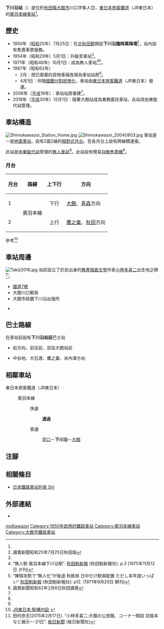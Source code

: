 {{NoteTA
|T=zh-hans:下川沿站;zh-hk:下川沿站;zh-tw:下川沿車站;
|1=zh-hans:下川沿站;zh-hk:下川沿站;zh-tw:下川沿車站;
}}
{{Infobox station
|公司色 = green
|站名 = 下川沿站
|圖片 = Shimokawazoi Station 2016.jpg
|pxl = 
|圖片說明 = 車站站房（2016年10月）
|日文原名 = 下川沿
|平假名 = しもかわぞい
|羅馬拼音 = Shimo-Kawazoi
|副站名 = 
|電報略號 = シカ
|所在地 = {{JPN}}[[秋田縣|秋田縣]][[大館市|大館市]]川口字隼人岱<ref name="zeneki31">{{Cite book|title =週刊 JR全駅・全車両基地 |publisher = {{Translink|ja|朝日新聞出版}} |series=週刊朝日百科 |volume  =31号 青森駅・弘前駅・深浦駅ほか |date =2013-03-17 |page =20 |language=ja}}</ref>
|座標 = {{coord|40|16|35.73|N|140|29|51.61|E|type:railwaystation_region:JP-24|display=inline,title}}
|車站構造 = [[地面車站|地面車站]]
|月台配置 = 2面2線<ref name="zeneki31"/>
|啟用年月日 = 1954年（[[昭和|昭和]]29年）5月1日<ref name="zeneki31"/>
|廢站年月日 = 
|乘客人數 = 
|上下車人次 = 
|統計年度 = 
|轉車 = 
|全寬備註 = [[無人車站|無人車站]]（設有自動售票機）<ref name="zeneki31"/>
|adjacent = {{Adjacent stations|system=東日本旅客鐵道|line=奧羽本線|left=早口|right=大館|note-left=4.2km|note-mid=距離[[福島站_(福島縣)|福島]]397.7km|note-right=5.2km}}
}}
'''下川沿站'''（{{jpn|j=下川沿駅|hg=しもかわぞいえき|rm=Shimo-Kawazoi eki|f=y}}）是位於[[秋田縣|秋田縣]][[大館市|大館市]]川口字隼人岱，[[東日本旅客鐵道|東日本旅客鐵道]]（JR東日本）的[[奧羽本線|奧羽本線]][[鐵路車站|車站]]<ref name="zeneki31"/>。

== 歷史 ==
* 1950年（[[昭和|昭和]]25年）7月25日：在[[北秋田郡|北秋田郡]]{{Translink|ja|下川沿村}}開設'''下川沿臨時乘降場'''<ref>讀賣新聞昭和25年7月25日秋田版</ref>，站內設有售賣車票服務。
* 1954年（昭和29年）5月1日：升級至車站<ref name="zeneki31"/>。
* 1971年（昭和46年）10月1日：成為無人車站<ref>“無人駅 奥羽本線下川沿駅”. [[秋田魁新報|秋田魁新報]] (秋田魁新報社): p.3 (1975年11月12日 夕刊)</ref><ref>“陳情攻勢で“無人化”が後退 秋鉄局 日中だけ駅員配置 ただし本年度いっぱい” [[秋田魁新報|秋田魁新報]] (秋田魁新報社): p12. (1971年9月29日 朝刊)</ref>。
* 1987年（昭和62年）
** 2月：把已廢棄的貨物車廂改用為車站站房<ref>讀賣新聞昭和62年2月6日秋田讀賣</ref>。
** 4月1日：伴隨[[國鐵分割民營化|國鐵分割民營化]]，車站由[[東日本旅客鐵道|東日本旅客鐵道]]（JR東日本）營運。
* 2006年（[[平成|平成]]18年）：車站站房重建<ref name="zeneki31"/>。
* 2018年（[[平成|平成]]30年）12月1日：隨著大館站成為業務委託車站，此站改由東能代站管理。

== 車站構造 ==
[[File:Shimokawazoi_Station_Home.jpg|thumb]]
[[File:Shimokawazoi_20040803.jpg|thumb]]
車站是一座[[地面車站|地面車站]]，設有2面2線的[[相對式月台|相對式月台]]。在各月台上設有跨線橋連接。

此站是由[[東能代站|東能代站]]管理的[[無人車站|無人車站]]<ref name="zeneki31"/>。此站設有簡易[[自動售票機|自動售票機]]<ref name="zeneki31"/>。

=== 月台 ===
{| rules="rows" class="wikitable"
!月台!!路線!!上下行!!方向
|-
! 1
| rowspan="2"|{{Color|#ee7b28|■}}奧羽本線
| style="text-align:center" | 下行
|[[大館站|大館]]、[[青森站|青森]]方向
|-
! 2
| style="text-align:center" | 上行
|[[鷹之巢站|鷹之巢]]、[[秋田站|秋田]]方向
|}
參考<ref>[https://www.jreast.co.jp/estation/stations/819.html JR東日本:駅構内図] {{Wayback|url=https://www.jreast.co.jp/estation/stations/819.html |date=20201116161111 }}{{ja icon}}</ref>

== 車站周邊 ==
[[File:Takiji2016.jpg|thumb]]
站前設立了於前{{Translink|ja|下川沿村}}出身的[[無產階級文學|無產階級文學]]作家[[小林多喜二|小林多喜二]]出生地之碑<ref name="mainichi-np-2015-2-17">田村彦志(2015年2月17日). “小林多喜二:大館の公民館、コーナー開設 初版本など展示−−21日”. [[毎日新聞|毎日新聞]] (毎日新聞社)</ref>。
* [[國道7號_(日本)|國道7號]]
* 大館川口郵局
* 大館市政廳下川沿出張所
* {{Translink|ja|国道103号|國道103號}} {{Translink|ja|大館南バイパス|大館南繞道}}

== 巴士路線 ==
在車站前設有{{Translink|ja|秋北バス|秋北巴士}}'''下川沿站前'''巴士站
* {{Translink|ja|大館市立総合病院|大館市立綜合醫院|市立醫院}}前方向，前往{{Translink|ja|秋田県立大館鳳鳴高等学校|秋田縣立大館鳳鳴高等學校|鳳鳴高校}}前，前往大館站前
* 中谷地、大石渡、鷹之巢、米內澤方向

== 相鄰車站 ==
; 東日本旅客鐵道（JR東日本）
: {{Color|#ee7b28|■}}奧羽本線
:: {{color|red|□}}快速
::: '''通過'''
:: {{color|gray|■}}普通
::: [[早口站|早口]]－'''下川沿'''－[[大館站|大館]]

== 注腳 ==
{{Reflist}}

== 相關條目 ==
{{commonscat}}
* [[日本鐵路車站列表_Shi|日本鐵路車站列表 Shi]]

== 外部連結==
*{{外部連結/JR東日本車站|819|下川沿}}{{ja icon}}

{{奧羽本線}}

{{DEFAULTSORT:Shimo-Kawazoi}}
[[Category:日本鐵路車站_Shi|moKawazoi]]
[[Category:1950年啟用的鐵路車站|Category:1950年啟用的鐵路車站]]
[[Category:奧羽本線車站|Category:奧羽本線車站]]
[[Category:大館市鐵路車站|Category:大館市鐵路車站]]